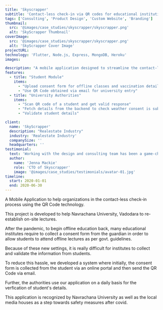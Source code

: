 ```yaml
---
title: 'Skyscrapper'
subtitle: 'Contact-less check-in via QR codes for educational institutions'
tags: ['Consulting', 'Product Design', 'Custom Website', 'Branding']
thumbnail:
  src: '@images/case_studies/skyscrapper/skyscrapper.png'
  alt: 'SkyScrapper Thumbnail'
coverImage:
  src: '@images/case_studies/skyscrapper/skyscrapper.png'
  alt: 'SkyScrapper Cover Image'
projectURL: 
technology: 'Flutter, Node.js, Express, MongoDB, Heroku'
images:

description: "A mobile application designed to streamline the contact-less check-in process for educational institutions by utilizing QR code technology to verify student consent forms and vaccination details."
features:
  - title: "Student Module"
    items:
      - "Upload consent form for offline classes and vaccination details"
      - "Use QR Code obtained via email for university entry"
  - title: "University Authorities"
    items:
      - "Scan QR code of a student and get valid response" 
      - "Fetch details from the backend to check weather consent is submitted or not"
      - "Validate student details"

client:
  name: 'SkyScrapper'
  description: "Realestate Industry"
  industry: 'Realestate Industry'
  companySize: ''
  headquarters: ''
testimonial:
  text: 'Working with the design and consulting team has been a game-changer for Banter. Their expertise in website design, branding, content strategy, and AI integration has revolutionized the way we create and share our stories. Their work has not only elevated our brand but also empowered us to be leaders in digital journalism, reaching and engaging more readers than ever before.'
  author:
    name: 'Jenna Mackie'
    role: 'CTO of Skyscrapper'
    image: '@images/case_studies/testimonials/avatar-01.jpg'
timeline:
  start: 2020-01-01
  end: 2020-06-30
---
```


A Mobile Application to help organizations in the contact-less check-in process using the QR Code technology. 

This project is developed to help Navrachana University, Vadodara to re-establish on-site lectures.

After the pandemic, to begin offline education back, many educational institutes require to collect a consent form from the guardian in order to allow students to attend offline lectures as per govt. guidelines. 

Because of these new settings, it is really difficult for institutes to collect and validate the information from students. 

To reduce this hassle, we developed a system where initially, the consent form is collected from the student via an online portal and then send the QR Code via email. 

Further, the authorities use our application on a daily basis for the verfication of student's details.

This application is recognized by Navrachana University as well as the local media houses as a step towards safety measures after covid.
